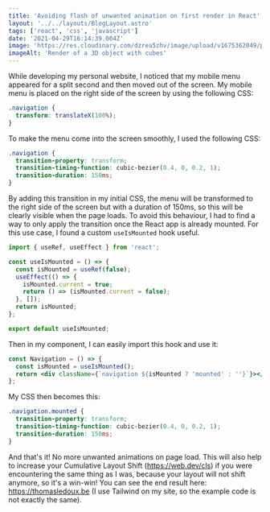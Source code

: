 ```yaml
---
title: 'Avoiding flash of unwanted animation on first render in React'
layout: '../../layouts/BlogLayout.astro'
tags: ['react', 'css', 'javascript']
date: '2021-04-29T16:14:39.004Z'
image: 'https://res.cloudinary.com/dzrea5zhv/image/upload/v1675362049/photo-1622737133809-d95047b9e673_qrvkgp'
imageAlt: 'Render of a 3D object with cubes'
---
```


While developing my personal website, I noticed that my mobile menu appeared for a split second and then moved out of the screen.
My mobile menu is placed on the right side of the screen by using the following CSS:

```css
.navigation {
  transform: translateX(100%);
}
```

To make the menu come into the screen smoothly, I used the following CSS:

```css
.navigation {
  transition-property: transform;
  transition-timing-function: cubic-bezier(0.4, 0, 0.2, 1);
  transition-duration: 150ms;
}
```

By adding this transition in my initial CSS, the menu will be transformed to the right side of the screen but with a duration of 150ms, so this will be clearly visible when the page loads.
To avoid this behaviour, I had to find a way to only apply the transition once the React app is already mounted.
For this use case, I found a custom `useIsMounted` hook useful.

```jsx
import { useRef, useEffect } from 'react';

const useIsMounted = () => {
  const isMounted = useRef(false);
  useEffect(() => {
    isMounted.current = true;
    return () => (isMounted.current = false);
  }, []);
  return isMounted;
};

export default useIsMounted;
```

Then in my component, I can easily import this hook and use it:

```jsx
const Navigation = () => {
  const isMounted = useIsMounted();
  return <div className={`navigation ${isMounted ? 'mounted' : ''}`}></div>;
};
```

My CSS then becomes this:

```css
.navigation.mounted {
  transition-property: transform;
  transition-timing-function: cubic-bezier(0.4, 0, 0.2, 1);
  transition-duration: 150ms;
}
```

And that's it! No more unwanted animations on page load.
This will also help to increase your Cumulative Layout Shift (https://web.dev/cls) if you were encountering the same thing as I was, because your layout will not shift anymore, so it's a win-win!
You can see the end result here: https://thomasledoux.be (I use Tailwind on my site, so the example code is not exactly the same).
